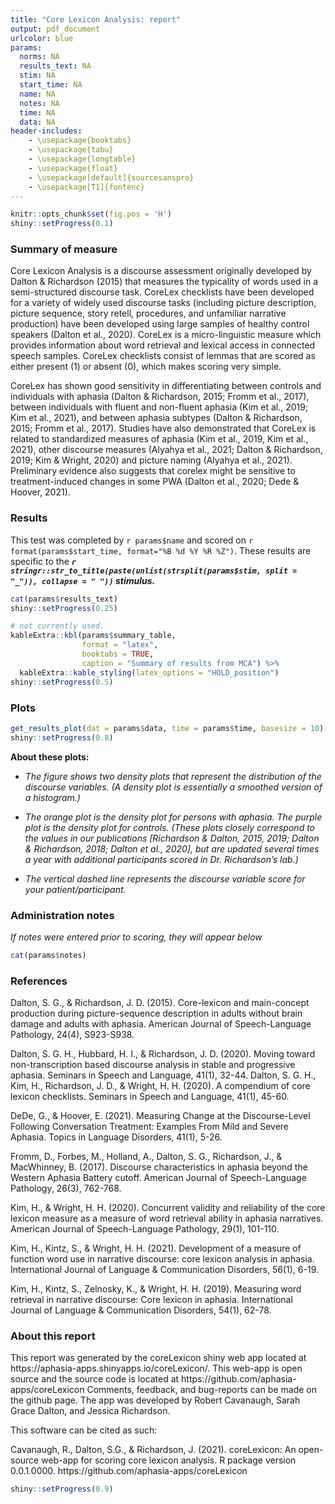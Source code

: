 ```yaml
---
title: "Core Lexicon Analysis: report"
output: pdf_document
urlcolor: blue
params:
  norms: NA 
  results_text: NA
  stim: NA
  start_time: NA 
  name: NA
  notes: NA
  time: NA
  data: NA
header-includes:
    - \usepackage{booktabs}
    - \usepackage{tabu}
    - \usepackage{longtable}
    - \usepackage{float}
    - \usepackage[default]{sourcesanspro}
    - \usepackage[T1]{fontenc}
---
```


```r
knitr::opts_chunk$set(fig.pos = 'H')
shiny::setProgress(0.1)

```


### Summary of measure

Core Lexicon Analysis is a discourse assessment originally developed by Dalton & Richardson (2015) that measures the typicality of words used in a semi-structured discourse task. CoreLex checklists have been developed for a variety of widely used discourse tasks (including picture description, picture sequence, story retell, procedures, and unfamiliar narrative production) have been developed using large samples of healthy control speakers (Dalton et al., 2020). CoreLex is a micro-linguistic measure which provides information about word retrieval and lexical access in connected speech samples. CoreLex checklists consist of lemmas that are scored as either present (1) or absent (0), which makes scoring very simple.

CoreLex has shown good sensitivity in differentiating between controls and individuals with aphasia (Dalton & Richardson, 2015; Fromm et al., 2017), between individuals with fluent and non-fluent aphasia (Kim et al., 2019; Kim et al., 2021), and between aphasia subtypes (Dalton & Richardson, 2015; Fromm et al., 2017). Studies have also demonstrated that CoreLex is related to standardized measures of aphasia (Kim et al., 2019, Kim et al., 2021), other discourse measures (Alyahya et al., 2021; Dalton & Richardson, 2019; Kim & Wright, 2020) and picture naming (Alyahya et al., 2021). Preliminary evidence also suggests that corelex might be sensitive to treatment-induced changes in some PWA (Dalton et al., 2020; Dede & Hoover, 2021).

### Results

This test was completed by `r params$name` and scored on `r format(params$start_time, format="%B %d %Y %R %Z")`. These results are specific to the ***`r stringr::str_to_title(paste(unlist(strsplit(params$stim, split = "_")), collapse = " "))` stimulus.*** 

```r
cat(params$results_text)
shiny::setProgress(0.25)

```

<!-- ### Summary Table -->

```r
# not currently used. 
kableExtra::kbl(params$summary_table,
                format = "latex",
                booktabs = TRUE,
                caption = "Summary of results from MCA") %>%
  kableExtra::kable_styling(latex_options = "HOLD_position")
shiny::setProgress(0.5)

```


### Plots

```r
get_results_plot(dat = params$data, time = params$time, basesize = 10)
shiny::setProgress(0.8)

```

**About these plots:**

- *The figure shows two density plots that represent the distribution of the discourse variables. (A density plot is essentially a smoothed version of a histogram.)*

- *The orange plot is the density plot for persons with aphasia. The purple plot is the density plot for controls. (These plots closely correspond to the values in our publications [Richardson & Dalton, 2015, 2019; Dalton & Richardson, 2018; Dalton et al., 2020], but are updated several times a year with additional participants scored in Dr. Richardson’s lab.)*

- *The vertical dashed line represents the discourse variable score for your patient/participant.*

### Administration notes 

*If notes were entered prior to scoring, they will appear below*

```r
cat(params$notes)
```


### References

Dalton, S. G., & Richardson, J. D. (2015). Core-lexicon and main-concept production during picture-sequence description in adults without brain damage and adults with aphasia. American Journal of Speech-Language Pathology, 24(4), S923-S938.

Dalton, S. G. H., Hubbard, H. I., & Richardson, J. D. (2020). Moving toward non-transcription based discourse analysis in stable and progressive aphasia. Seminars in Speech and Language, 41(1), 32-44.
Dalton, S. G. H., Kim, H., Richardson, J. D., & Wright, H. H. (2020). A compendium of core lexicon checklists. Seminars in Speech and Language, 41(1), 45-60.

DeDe, G., & Hoover, E. (2021). Measuring Change at the Discourse-Level Following Conversation Treatment: Examples From Mild and Severe Aphasia. Topics in Language Disorders, 41(1), 5-26.

Fromm, D., Forbes, M., Holland, A., Dalton, S. G., Richardson, J., & MacWhinney, B. (2017). Discourse characteristics in aphasia beyond the Western Aphasia Battery cutoff. American Journal of Speech-Language Pathology, 26(3), 762-768.

Kim, H., & Wright, H. H. (2020). Concurrent validity and reliability of the core lexicon measure as a measure of word retrieval ability in aphasia narratives. American Journal of Speech-Language Pathology, 29(1), 101-110.

Kim, H., Kintz, S., & Wright, H. H. (2021). Development of a measure of function word use in narrative discourse: core lexicon analysis in aphasia. International Journal of Language & Communication Disorders, 56(1), 6-19.

Kim, H., Kintz, S., Zelnosky, K., & Wright, H. H. (2019). Measuring word retrieval in narrative discourse: Core lexicon in aphasia. International Journal of Language & Communication Disorders, 54(1), 62-78.

### About this report

This report was generated by the coreLexicon shiny web app located at https://aphasia-apps.shinyapps.io/coreLexicon/. This web-app is open source and the source code is located at https://github.com/aphasia-apps/coreLexicon Comments, feedback, and bug-reports can be made on the github page. The app was developed by Robert Cavanaugh, Sarah Grace Dalton, and Jessica Richardson.

This software can be cited as such:

Cavanaugh, R., Dalton, S.G., & Richardson, J. (2021). coreLexicon: An open-source web-app for scoring core lexicon analysis. R package version 0.0.1.0000. https://github.com/aphasia-apps/coreLexicon

```r
shiny::setProgress(0.9)
```

